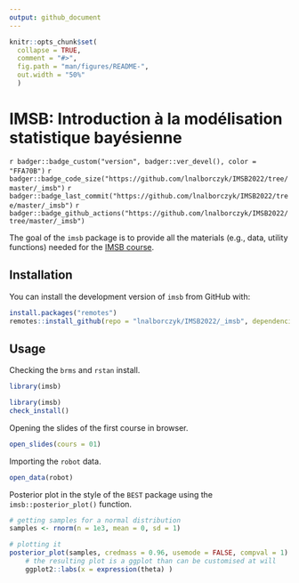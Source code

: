 ```yaml
---
output: github_document
---
```


<!-- README.md is generated from README.Rmd. Please edit that file -->

```r
knitr::opts_chunk$set(
  collapse = TRUE,
  comment = "#>",
  fig.path = "man/figures/README-",
  out.width = "50%"
  )
```

# IMSB: Introduction à la modélisation statistique bayésienne

<!-- badges: start -->
`r badger::badge_custom("version", badger::ver_devel(), color = "FFA70B")`
`r badger::badge_code_size("https://github.com/lnalborczyk/IMSB2022/tree/master/_imsb")`
`r badger::badge_last_commit("https://github.com/lnalborczyk/IMSB2022/tree/master/_imsb")`
`r badger::badge_github_actions("https://github.com/lnalborczyk/IMSB2022/tree/master/_imsb")`
<!-- badges: end -->

The goal of the `imsb` package is to provide all the materials (e.g., data, utility functions) needed for the [IMSB course](https://www.barelysignificant.com/IMSB2022/).

## Installation

You can install the development version of `imsb` from GitHub with:

```r
install.packages("remotes")
remotes::install_github(repo = "lnalborczyk/IMSB2022/_imsb", dependencies = TRUE)
```

## Usage

Checking the `brms` and `rstan` install.

```r
library(imsb)
```

```r
library(imsb)
check_install()
```

Opening the slides of the first course in browser.

```r
open_slides(cours = 01)
```

Importing the `robot` data.

```r
open_data(robot)
```

Posterior plot in the style of the `BEST` package using the `imsb::posterior_plot()` function.

```r
# getting samples for a normal distribution
samples <- rnorm(n = 1e3, mean = 0, sd = 1)

# plotting it
posterior_plot(samples, credmass = 0.96, usemode = FALSE, compval = 1) +
    # the resulting plot is a ggplot than can be customised at will
    ggplot2::labs(x = expression(theta) )
```
